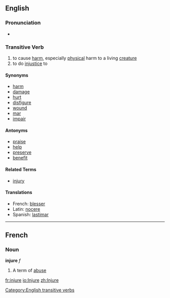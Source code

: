 ==English==

===Pronunciation===
*{{audio|en-us-injure.ogg|Audio (US)}}

===Transitive Verb===
[[Category:English transitive verbs]]
{{en-infl-reg-other-e|injur|e}}
# to cause [[harm]], especially [[physical]] harm to a living [[creature]]
# to do [[injustice]] to

====Synonyms====
*[[harm]]
*[[damage]]
*[[hurt]]
*[[disfigure]]
*[[wound]]
*[[mar]]
*[[impair]]

====Antonyms====
*[[praise]]
*[[help]]
*[[preserve]]
*[[benefit]]

====Related Terms====
*[[injury]]

====Translations====
{{top}}
*French: [[blesser]]
*Latin: [[nocere]]
*Spanish: [[lastimar]]
{{bottom}}

----
==French==

===Noun===
'''injure''' ''f''
# A term of [[abuse]]

[[fr:injure]]
[[io:Injure]]
[[zh:Injure]]